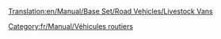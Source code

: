 [[Translation:en/Manual/Base Set/Road Vehicles/Livestock Vans]]

{{fr/Manual/Base Set/Road Vehicles/Vehicule routier|nom      = Bétaillère Talbott
  |img      = en/Manual/Base Set/Road Vehicles/Talbott Livestock Van.png
  |prix     = 4 305£ (8 610$)
  |vitesse  = 48 km/h (30 mph)
  |annualite= 421£ (842$)
  |design   = 1935
  |vie      = 15
  |capacite = 14 têtes de bétail
}}
{{fr/Manual/Base Set/Road Vehicles/Vehicule routier|nom      = Bétaillère Uhl
  |img      = en/Manual/Base Set/Road Vehicles/Uhl Livestock Van.png
  |prix     = 5 330£ (10 660$)
  |vitesse  = 88 km/h (55 mph)
  |annualite= 787£ (1 574$)
  |design   = 1980
  |vie      = 15
  |capacite = 16 têtes de bétail
}}
{{fr/Manual/Base Set/Road Vehicles/Vehicule routier|nom      = Bétaillère Foster
  |img      = en/Manual/Base Set/Road Vehicles/Foster Livestock Van.png
  |prix     = 5 740£ (11 480$)
  |vitesse  = 112 km/h (70 mph)
  |annualite= 1 125£ (2 250$)
  |design   = 2022
  |vie      = 15
  |capacite = 18 têtes de bétail
}}

[[Category:fr/Manual/Véhicules routiers]]